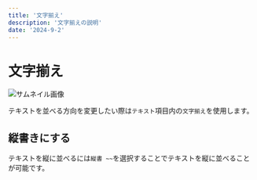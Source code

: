 ---
title: '文字揃え'
description: '文字揃えの説明'
date: '2024-9-2'
---

# 文字揃え

![サムネイル画像](/assets/guide/基本機能/文字揃え/cover.png)

テキストを並べる方向を変更したい際は`テキスト`項目内の`文字揃え`を使用します。

## 縦書きにする
テキストを縦に並べるには`縦書 ~~`を選択することでテキストを縦に並べることが可能です。

